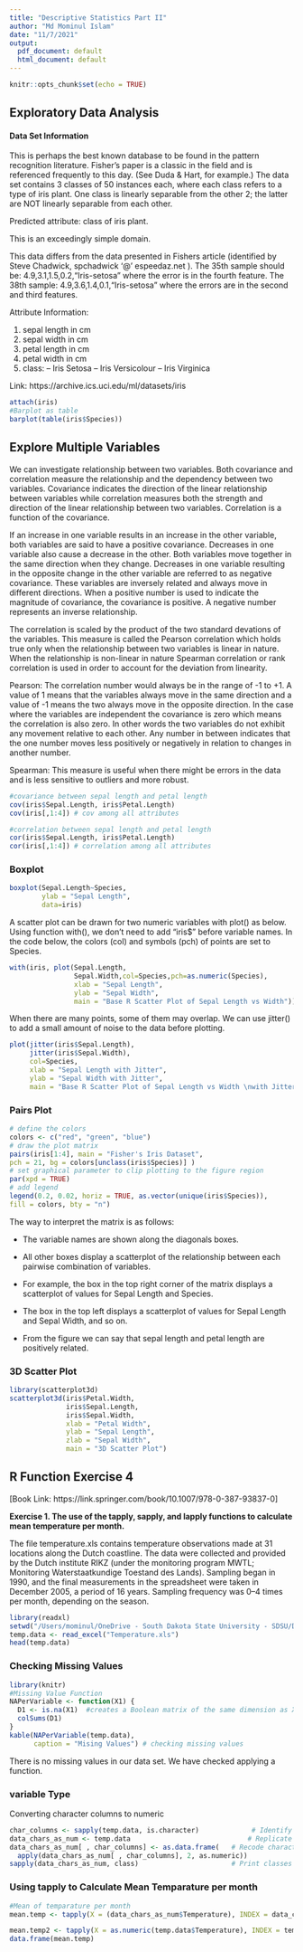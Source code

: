 ```yaml
---
title: "Descriptive Statistics Part II"
author: "Md Mominul Islam"
date: "11/7/2021"
output:
  pdf_document: default
  html_document: default
---
```


```r
knitr::opts_chunk$set(echo = TRUE)
```

## Exploratory Data Analysis

#### Data Set Information


This is perhaps the best known database to be found in the pattern recognition literature. Fisher's paper is a classic in the field and is referenced frequently to this day. (See Duda & Hart, for example.) The data set contains 3 classes of 50 instances each, where each class refers to a type of iris plant. One class is linearly separable from the other 2; the latter are NOT linearly separable from each other.

Predicted attribute: class of iris plant.

This is an exceedingly simple domain.

This data differs from the data presented in Fishers article (identified by Steve Chadwick, spchadwick '@' espeedaz.net ). The 35th sample should be: 4.9,3.1,1.5,0.2,"Iris-setosa" where the error is in the fourth feature. The 38th sample: 4.9,3.6,1.4,0.1,"Iris-setosa" where the errors are in the second and third features.


Attribute Information:

1. sepal length in cm
2. sepal width in cm
3. petal length in cm
4. petal width in cm
5. class:
-- Iris Setosa
-- Iris Versicolour
-- Iris Virginica

Link: https://archive.ics.uci.edu/ml/datasets/iris

```r
attach(iris)
#Barplot as table
barplot(table(iris$Species))
```

## Explore Multiple Variables

We can investigate relationship between two variables. Both covariance and correlation measure the relationship and the dependency between two variables. Covariance indicates the direction of the linear relationship between variables while correlation measures both the strength and direction of the linear relationship between two variables. Correlation is a function of the covariance. 

If an increase in one variable results in an increase in the other variable, both variables are said to have a positive covariance. Decreases in one variable also cause a decrease in the other. Both variables move together in the same direction when they change. Decreases in one variable resulting in the opposite change in the other variable are referred to as negative covariance. These variables are inversely related and always move in different directions. When a positive number is used to indicate the magnitude of covariance, the covariance is positive. A negative number represents an inverse relationship. 

The correlation is scaled by the product of the two standard devations of the variables. This measure is called the Pearson correlation which holds true only when the relationship between two variables is linear in nature. When the relationship is non-linear in nature Spearman correlation or rank correlation is used in order to account for the deviation from linearity.

Pearson: The correlation number would always be in the range of -1 to +1. A value of 1 means that the variables always move in the same direction and a value of -1 means the two always move in the opposite direction.  In the case where the variables are independent the covariance is zero which means the correlation is also zero. In other words the two variables do not exhibit any movement relative to each other. Any number in between indicates that the one number moves less positively or negatively in relation to changes in another number.

Spearman: This measure is useful when there might be errors in the data and is less sensitive to outliers and more robust.


```r
#covariance between sepal length and petal length
cov(iris$Sepal.Length, iris$Petal.Length)
cov(iris[,1:4]) # cov among all attributes

#correlation between sepal length and petal length
cor(iris$Sepal.Length, iris$Petal.Length)
cor(iris[,1:4]) # correlation among all attributes
```

### Boxplot

```r
boxplot(Sepal.Length~Species, 
        ylab = "Sepal Length",
        data=iris)
```

A scatter plot can be drawn for two numeric variables with plot() as below. Using function with(), we don’t need to add "iris$" before variable names. In the code below, the colors (col) and symbols (pch) of points are set to Species.

```r
with(iris, plot(Sepal.Length,
                Sepal.Width,col=Species,pch=as.numeric(Species),
                xlab = "Sepal Length",
                ylab = "Sepal Width",
                main = "Base R Scatter Plot of Sepal Length vs Width"))
```

When there are many points, some of them may overlap. We can use jitter() to add a small amount of noise to the data before plotting.

```r
plot(jitter(iris$Sepal.Length),
     jitter(iris$Sepal.Width),
     col=Species,
     xlab = "Sepal Length with Jitter",
     ylab = "Sepal Width with Jitter",
     main = "Base R Scatter Plot of Sepal Length vs Width \nwith Jitter")
```


### Pairs Plot


```r
# define the colors
colors <- c("red", "green", "blue")
# draw the plot matrix
pairs(iris[1:4], main = "Fisher's Iris Dataset",
pch = 21, bg = colors[unclass(iris$Species)] )
# set graphical parameter to clip plotting to the figure region
par(xpd = TRUE)
# add legend
legend(0.2, 0.02, horiz = TRUE, as.vector(unique(iris$Species)),
fill = colors, bty = "n")
```

The way to interpret the matrix is as follows:

* The variable names are shown along the diagonals boxes.

* All other boxes display a scatterplot of the relationship between each pairwise combination of variables. 

* For example, the box in the top right corner of the matrix displays a scatterplot of values for Sepal Length and Species. 

* The box in the top left displays a scatterplot of values for Sepal Length and Sepal Width, and so on.

* From the figure we can say that sepal length and petal length are
positively related.

### 3D Scatter Plot

```r
library(scatterplot3d)
scatterplot3d(iris$Petal.Width,
              iris$Sepal.Length, 
              iris$Sepal.Width,
              xlab = "Petal Width",
              ylab = "Sepal Length",
              zlab = "Sepal Width",
              main = "3D Scatter Plot")
```

## R Function Exercise 4

[Book Link: https://link.springer.com/book/10.1007/978-0-387-93837-0]

**Exercise 1. The use of the tapply, sapply, and lapply functions to calculate mean temperature per month.**

The file temperature.xls contains temperature observations made at 31 locations along the Dutch coastline. The data were collected and provided by the Dutch institute RIKZ (under the monitoring program MWTL; Monitoring Waterstaatkundige Toestand des Lands). Sampling began in 1990, and the final measurements in the spreadsheet were taken in December 2005, a period of 16 years. Sampling frequency was 0–4 times per month, depending on the season.


```r
library(readxl)
setwd("/Users/mominul/OneDrive - South Dakota State University - SDSU/DATA SCIENCE/Books/R Books/A Beginners Guide to R/RBook")
temp.data <- read_excel("Temperature.xls")
head(temp.data)
```

### Checking Missing Values

```r
library(knitr)
#Missing Value Function
NAPerVariable <- function(X1) {
  D1 <- is.na(X1)  #creates a Boolean matrix of the same dimension as X1
  colSums(D1)
}
kable(NAPerVariable(temp.data),
      caption = "Mising Values") # checking missing values
```

There is no missing values in our data set. We have checked applying a function.

### variable Type

Converting character columns to numeric

```r
char_columns <- sapply(temp.data, is.character)             # Identify character columns
data_chars_as_num <- temp.data                             # Replicate data
data_chars_as_num[ , char_columns] <- as.data.frame(   # Recode characters as numeric
  apply(data_chars_as_num[ , char_columns], 2, as.numeric))
sapply(data_chars_as_num, class)                       # Print classes of all colums
```

### Using tapply to Calculate Mean Temparature per month

```r
#Mean of temparature per month
mean.temp <- tapply(X = (data_chars_as_num$Temperature), INDEX = data_chars_as_num$Month, FUN = mean,na.rm=TRUE)

mean.temp2 <- tapply(X = as.numeric(temp.data$Temperature), INDEX = temp.data$Month, FUN = mean,na.rm=TRUE)
data.frame(mean.temp)
```

